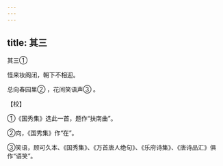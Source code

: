 ```yaml
---
---
---
```

title: 其三
---



其三①


怪来妆阁闭，朝下不相迎。

总向春园里② ，花间笑语声③ 。

【校】

①《国秀集》选此一首，题作“扶南曲”。

②向，《国秀集》作“在”。

③笑语，顾可久本、《国秀集》、《万首唐人绝句》、《乐府诗集》、《唐诗品汇》俱作“语笑”。